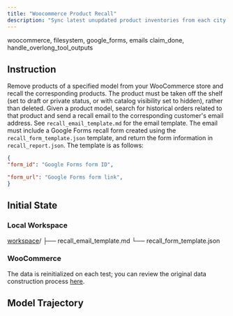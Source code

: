 ```yaml
---
title: "Woocommerce Product Recall"
description: "Sync latest unupdated product inventories from each city’s SQLite warehouse database to WooCommerce online store."
---
```


<Columns cols={2}>
  <Card title="MCP Server" icon="cloud">
    woocommerce, filesystem, google_forms, emails
  </Card>
  <Card title="Local Tool" icon="terminal">
    claim_done, handle_overlong_tool_outputs
  </Card>
</Columns>

## Instruction

Remove products of a specified model from your WooCommerce store and recall the corresponding products. The product must be taken off the shelf (set to draft or private status, or with catalog visibility set to hidden), rather than deleted. Given a product model, search for historical orders related to that product and send a recall email to the corresponding customer's email address. See `recall_email_template.md` for the email template. The email must include a Google Forms recall form created using the `recall_form_template.json` template, and return the form information in `recall_report.json`. The template is as follows:

```json
{
"form_id": "Google Forms form ID",

"form_url": "Google Forms form link",
}
```

## Initial State

### Local Workspace

<div className="file-tree">
<a href="https://github.com/hkust-nlp/mcpbench_dev/tree/finalpool_dev/tasks/finalpool/woocommerce-product-recall/initial_workspace">workspace</a>/
├── recall_email_template.md
└── recall_form_template.json
</div>

### WooCommerce

The data is reinitialized on each test; you can review the original data construction process [here](https://github.com/hkust-nlp/mcpbench_dev/tree/finalpool_dev/tasks/finalpool/woocommerce-product-recall/preprocess).

## Model Trajectory
